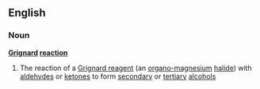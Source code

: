 ==English==
===Noun===
'''[[Grignard]] [[reaction]]'''
#{{chemistry}} The reaction of a [[Grignard reagent]] (an [[organo-]][[magnesium]] [[halide]]) with [[aldehyde]]s or [[ketone]]s to form [[secondary]] or [[tertiary]] [[alcohol]]s